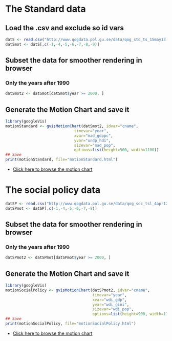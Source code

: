 # The Standard data

## Load the .csv and exclude so id vars

```r
datS <- read.csv("http://www.qogdata.pol.gu.se/data/qog_std_ts_15may13.csv",  sep = ";")
datSmot <- datS[,c(-1,-4,-5,-6,-7,-8,-9)]
```

## Subset the data for smoother rendering in browser
### Only the years after 1990
```r
datSmot2 <- datSmot[datSmot$year >= 2000, ]
```

## Generate the Motion Chart and save it
```r
library(googleVis)
motionStandard <- gvisMotionChart(datSmot2, idvar="cname",
                              timevar="year",
                              xvar="mad_gdppc",
                              yvar="undp_hdi",
                              sizevar="mad_pop",
                              options=list(height=900, width=1100))
## Save
print(motionStandard, file="motionStandard.html")
```

- [Click here to browse the motion chart](motionStandard.html)


# The social policy data

```r
datSP <- read.csv("http://www.qogdata.pol.gu.se/data/qog_soc_tsl_4apr12.csv",  sep = ";")
datSPmot <- datSP[,c(-1,-4,-5,-6,-7,-8)]
```


## Subset the data for smoother rendering in browser
### Only the years after 1990
```r
datSPmot2 <- datSPmot[datSPmot$year >= 2000, ]
```

## Generate the Motion Chart and save it
```r
library(googleVis)
motionSocialPolicy <- gvisMotionChart(datSPmot2, idvar="cname",
                                      timevar="year",
                                      xvar="wdi_gdp",
                                      yvar="wdi_gini",
                                      sizevar="wdi_pop",
                                      options=list(height=900, width=1100))
## Save
print(motionSocialPolicy, file="motionSocialPolicy.html")
```

- [Click here to browse the motion chart](motionSocialPolicy.html)
